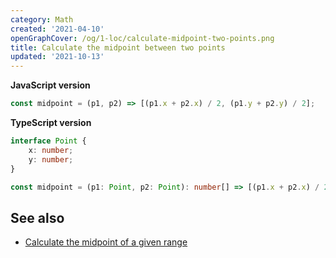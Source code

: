 ```yaml
---
category: Math
created: '2021-04-10'
openGraphCover: /og/1-loc/calculate-midpoint-two-points.png
title: Calculate the midpoint between two points
updated: '2021-10-13'
---
```


**JavaScript version**

```js midpoint.js
const midpoint = (p1, p2) => [(p1.x + p2.x) / 2, (p1.y + p2.y) / 2];
```

**TypeScript version**

```ts midpoint.ts
interface Point {
    x: number;
    y: number;
}

const midpoint = (p1: Point, p2: Point): number[] => [(p1.x + p2.x) / 2, (p1.y + p2.y) / 2];
```

## See also

-   [Calculate the midpoint of a given range](https://phuoc.ng/collection/1-loc/calculate-the-midpoint-of-a-given-range/)
